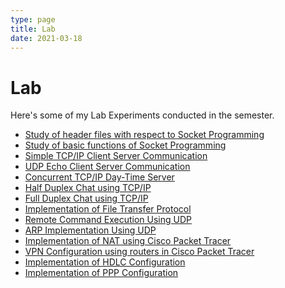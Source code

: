```yaml
---
type: page
title: Lab
date: 2021-03-18
---
```


# Lab

Here's some of my Lab Experiments conducted in the semester.

- [Study of header files with respect to Socket Programming](https://cn-portfolio.s3.ap-south-1.amazonaws.com/Paras+CN+Experiment+PDF/Week+1.pdf)
- [Study of basic functions of Socket Programming](https://cn-portfolio.s3.ap-south-1.amazonaws.com/Paras+CN+Experiment+PDF/Week+2.pdf)
- [Simple TCP/IP Client Server Communication](https://cn-portfolio.s3.ap-south-1.amazonaws.com/Paras+CN+Experiment+PDF/Week+3.pdf)
- [UDP Echo Client Server Communication](https://cn-portfolio.s3.ap-south-1.amazonaws.com/Paras+CN+Experiment+PDF/Week+4.pdf)
- [Concurrent TCP/IP Day-Time Server](https://cn-portfolio.s3.ap-south-1.amazonaws.com/Paras+CN+Experiment+PDF/Week+5.pdf)
- [Half Duplex Chat using TCP/IP](https://cn-portfolio.s3.ap-south-1.amazonaws.com/Paras+CN+Experiment+PDF/Week+6.pdf)
- [Full Duplex Chat using TCP/IP](https://cn-portfolio.s3.ap-south-1.amazonaws.com/Paras+CN+Experiment+PDF/Week+7.pdf)
- [Implementation of File Transfer Protocol](https://cn-portfolio.s3.ap-south-1.amazonaws.com/Paras+CN+Experiment+PDF/Week+8.pdf)
- [Remote Command Execution Using UDP](https://cn-portfolio.s3.ap-south-1.amazonaws.com/Paras+CN+Experiment+PDF/Week+9.pdf)
- [ARP Implementation Using UDP](https://cn-portfolio.s3.ap-south-1.amazonaws.com/Paras+CN+Experiment+PDF/Week+10.pdf)
- [Implementation of NAT using Cisco Packet Tracer](https://cn-portfolio.s3.ap-south-1.amazonaws.com/Paras+CN+Experiment+PDF/Week+12.pdf)
- [VPN Configuration using routers in Cisco Packet Tracer](https://cn-portfolio.s3.ap-south-1.amazonaws.com/Paras+CN+Experiment+PDF/Week+13.pdf)
- [Implementation of HDLC Configuration](https://cn-portfolio.s3.ap-south-1.amazonaws.com/Paras+CN+Experiment+PDF/Week+14.pdf)
- [Implementation of PPP Configuration](https://cn-portfolio.s3.ap-south-1.amazonaws.com/Paras+CN+Experiment+PDF/Week+15.pdf)
